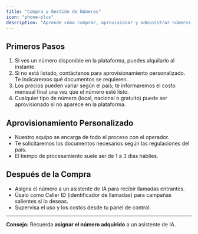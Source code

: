 ```yaml
---
title: "Compra y Gestión de Números"
icon: "phone-plus"
description: "Aprende cómo comprar, aprovisionar y administrar números telefónicos para tus asistentes de IA"
---
```


## Primeros Pasos

1. Si ves un número disponible en la plataforma, puedes alquilarlo al instante.
2. Si no está listado, contáctanos para aprovisionamiento personalizado. Te indicaremos qué documentos se requieren.
3. Los precios pueden variar según el país; te informaremos el costo mensual final una vez que el número esté listo.
4. Cualquier tipo de número (local, nacional o gratuito) puede ser aprovisionado si no aparece en la plataforma.

## Aprovisionamiento Personalizado

- Nuestro equipo se encarga de todo el proceso con el operador.
- Te solicitaremos los documentos necesarios según las regulaciones del país.
- El tiempo de procesamiento suele ser de 1 a 3 días hábiles.

## Después de la Compra

- Asigna el número a un asistente de IA para recibir llamadas entrantes.
- Úsalo como Caller ID (identificador de llamadas) para campañas salientes si lo deseas.
- Supervisa el uso y los costos desde tu panel de control.

---

**Consejo:** Recuerda **asignar el número adquirido** a un asistente de IA.
